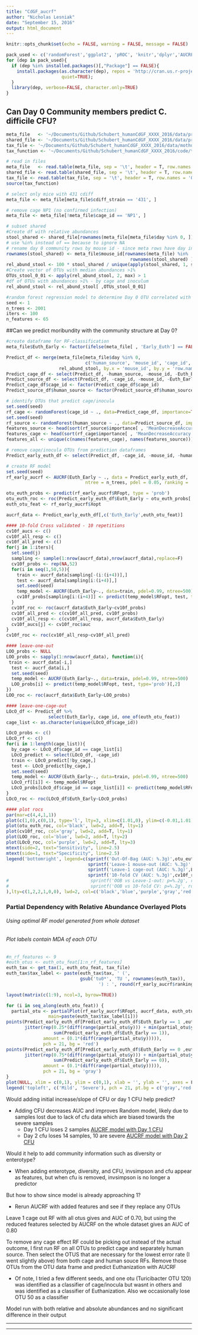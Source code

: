 ```yaml
---
title: "CdGF_aucrf"
author: "Nicholas Lesniak"
date: "September 15, 2016"
output: html_document
---
```


```r
knitr::opts_chunk$set(echo = FALSE, warning = FALSE, message = FALSE)
```

```r
pack_used <- c('randomForest','ggplot2', 'pROC', 'knitr','dplyr','AUCRF', 'tidyr')
for (dep in pack_used){
  if (dep %in% installed.packages()[,"Package"] == FALSE){
    install.packages(as.character(dep), repos = 'http://cran.us.r-project.org', 
                     quiet=TRUE);
  }
  library(dep, verbose=FALSE, character.only=TRUE)
}
```

## Can Day 0 Community members predict C. difficile CFU?
```r

meta_file   <- '~/Documents/Github/Schubert_humanCdGF_XXXX_2016/data/process/human_CdGF_metadata.txt'
shared_file <- '~/Documents/Github/Schubert_humanCdGF_XXXX_2016/data/process/human_CdGF.an.unique_list.0.03.subsample.shared'
tax_file <- '~/Documents/Github/Schubert_humanCdGF_XXXX_2016/data/mothur/gf_all.an.cons.taxonomy'
tax_function <- '~/Documents/Github/Schubert_humanCdGF_XXXX_2016/code/tax_level.R'

# read in files
meta_file   <- read.table(meta_file, sep = '\t', header = T, row.names = 'sample_id')
shared_file <- read.table(shared_file, sep = '\t', header = T, row.names = 'sample_id')
tax_file <- read.table(tax_file, sep = '\t', header = T, row.names = 'OTU')
source(tax_function)

# select only mice with 431 cdiff
meta_file <- meta_file[meta_file$cdiff_strain == '431', ]

# remove cage NP1 (no confirmed infection)
meta_file <- meta_file[!meta_file$cage_id == 'NP1', ]

# subset shared
#Create df with relative abundances
stool_shared <- shared_file[rownames(meta_file[meta_file$day %in% 0, ]), ]
# use %in% instead of == because to ignore NA
# rename day 0 community rows by mouse id - since meta rows have day in row names, use mouse id for both
rownames(stool_shared) <- meta_file$mouse_id[rownames(meta_file) %in% 
                                               rownames(stool_shared) ]
rel_abund_stool <- 100 * stool_shared / unique(apply(stool_shared, 1, sum))
#Create vector of OTUs with median abundances >1%
OTUs_stool_0_01 <- apply(rel_abund_stool, 2, max) > 1
#df of OTUs with abundances >1% - by cage and inoculum
rel_abund_stool <- rel_abund_stool[ ,OTUs_stool_0_01]

#random forest regression model to determine Day 0 OTU correlated with increased CFU
seed <- 1
n_trees <- 2001
iters <- 100
n_features <- 65
```

##Can we predict moribundity with the community structure at Day 0?

```r
#create dataframe for RF-classification
meta_file$Euth_Early <- factor(ifelse(meta_file[ , 'Early_Euth'] == FALSE, 0, 1)) 

Predict_df <- merge(meta_file[meta_file$day %in% 0, 
                              c('human_source', 'mouse_id', 'cage_id', 'Euth_Early')],
                    rel_abund_stool, by.x = 'mouse_id', by.y = 'row.names')
Predict_cage_df <- select(Predict_df, -human_source, -mouse_id, -Euth_Early)
Predict_source_df <- select(Predict_df, -cage_id, -mouse_id, -Euth_Early)
Predict_cage_df$cage_id <- factor(Predict_cage_df$cage_id)
Predict_source_df$human_source <- factor(Predict_source_df$human_source)

# identify OTUs that predict cage/inocula
set.seed(seed)
rf_cage <- randomForest(cage_id ~ ., data=Predict_cage_df, importance=TRUE, ntree=n_trees)
set.seed(seed)
rf_source <- randomForest(human_source ~ ., data=Predict_source_df, importance=TRUE, ntree=n_trees)
features_source <- head(sort(rf_source$importance[ , 'MeanDecreaseAccuracy'], decreasing = T), n_features)
features_cage <- head(sort(rf_cage$importance[ , 'MeanDecreaseAccuracy'], decreasing = T), n_features)
features_all <- unique(c(names(features_cage), names(features_source)))

# remove cage/inocula OTUs from prediction dataframes
Predict_early_euth_df <- select(Predict_df, -cage_id, -mouse_id, -human_source, -one_of(features_all))

# create RF model
set.seed(seed)
rf_early_aucrf <- AUCRF(Euth_Early ~ ., data = Predict_early_euth_df,
                              ntree = n_trees, pdel = 0.05, ranking = 'MDA')

otu_euth_probs <- predict(rf_early_aucrf$RFopt, type = 'prob')
otu_euth_roc <- roc(Predict_early_euth_df$Euth_Early ~ otu_euth_probs[ , 2])
euth_otu_feat <- rf_early_aucrf$Xopt

aucrf_data <- Predict_early_euth_df[,c('Euth_Early',euth_otu_feat)]

#### 10-fold Cross validated - 10 repetitions
cv10f_aucs <- c()
cv10f_all_resp <- c()
cv10f_all_pred <- c()
for(j in 1:iters){
  set.seed(j)
  sampling <- sample(1:nrow(aucrf_data),nrow(aucrf_data),replace=F)
  cv10f_probs <- rep(NA,52)
  for(i in seq(1,50,5)){
    train <- aucrf_data[sampling[-(i:(i+4))],]
    test <- aucrf_data[sampling[i:(i+4)],]
    set.seed(seed)
    temp_model <- AUCRF(Euth_Early~., data=train, pdel=0.99, ntree=500)
    cv10f_probs[sampling[i:(i+4)]] <- predict(temp_model$RFopt, test, type='prob')[,2]
  }
  cv10f_roc <- roc(aucrf_data$Euth_Early~cv10f_probs)
  cv10f_all_pred <- c(cv10f_all_pred, cv10f_probs)
  cv10f_all_resp <- c(cv10f_all_resp, aucrf_data$Euth_Early)
  cv10f_aucs[j] <- cv10f_roc$auc
}
cv10f_roc <- roc(cv10f_all_resp~cv10f_all_pred)

#### leave-one-out
LOO_probs <- NULL
LOO_probs <- sapply(1:nrow(aucrf_data), function(i){
 train <- aucrf_data[-i,]
  test <- aucrf_data[i,]
  set.seed(seed)
  temp_model <- AUCRF(Euth_Early~., data=train, pdel=0.99, ntree=500)
  LOO_probs[i] <- predict(temp_model$RFopt, test, type='prob')[,2]
})
LOO_roc <- roc(aucrf_data$Euth_Early~LOO_probs)

#### leave-one-cage-out
LOcO_df <- Predict_df %>% 
                select(Euth_Early, cage_id, one_of(euth_otu_feat))
cage_list <- as.character(unique(LOcO_df$cage_id))

LOcO_probs <- c()
LOcO_rf <- c()
for(i in 1:length(cage_list)){
  by_cage <- LOcO_df$cage_id == cage_list[i]
  LOcO_predict <- select(LOcO_df, -cage_id)
  train <- LOcO_predict[!by_cage,]
  test <- LOcO_predict[by_cage,]
  set.seed(seed)
  temp_model <- AUCRF(Euth_Early~., data=train, pdel=0.99, ntree=500)
  LOcO_rf[[i]] <- temp_model$RFopt
  LOcO_probs[LOcO_df$cage_id == cage_list[i]] <- predict(temp_model$RFopt, test, type='prob')[,2]
}
LOcO_roc <- roc(LOcO_df$Euth_Early~LOcO_probs)

#### plot rocs
par(mar=c(4,4,1,1))
plot(c(1,0),c(0,1), type='l', lty=3, xlim=c(1.01,0), ylim=c(-0.01,1.01), xaxs='i', yaxs='i', ylab='', xlab='')
plot(otu_euth_roc, col='black', lwd=2, add=T, lty=1)
plot(cv10f_roc, col='gray', lwd=2, add=T, lty=1)
plot(LOO_roc, col='blue', lwd=2, add=T, lty=2)
plot(LOcO_roc, col='purple', lwd=2, add=T, lty=3)
mtext(side=2, text="Sensitivity", line=2.5)
mtext(side=1, text="Specificity", line=2.5)
legend('bottomright', legend=c(sprintf('Out-Of-Bag (AUC: %.3g)',otu_euth_roc$auc),
                               sprintf('Leave-1 mouse-out (AUC: %.3g)',LOO_roc$auc),
                               sprintf('Leave-1 cage-out (AUC: %.3g)',LOcO_roc$auc),
                               sprintf('10-fold CV (AUC: %.3g)',cv10f_roc$auc) #,
#                               sprintf('OOB vs Leave-1-out: p=%.2g', roc.test(otu_euth_roc,LOO_roc)$p.value),
#                               sprintf('OOB vs 10-fold CV: p=%.2g', roc.test(otu_euth_roc,cv10f_roc)$p.value)
),lty=c(1,2,2,1,0,0), lwd=2, col=c('black','blue','purple','gray','red'), bty='n')
```

### Partial Dependency with Relative Abundance Overlayed Plots
###### Using optimal RF model generated from whole dataset
###### Plot labels contain MDA of each OTU


```r

#n_rf_features <- 9
#euth_otus <- euth_otu_feat[1:n_rf_features]
euth_tax <- get_tax(1, euth_otu_feat, tax_file)
euth_tax$tax_label <- paste(euth_tax$tax, ' (', 
                            gsub('tu0*', 'TU ', rownames(euth_tax)), 
                                   ') : ', round(rf_early_aucrf$ranking[euth_otu_feat], 3), sep = '')

layout(matrix(c(1:9), ncol=3, byrow=TRUE))

for (i in seq_along(euth_otu_feat)) {
  partial_otu <- partialPlot(rf_early_aucrf$RFopt, aucrf_data, euth_otu_feat[i], xlab='',
                main=paste(euth_tax$tax_label[i]))
points(Predict_early_euth_df[Predict_early_euth_df$Euth_Early == 1 ,euth_otu_feat[i]], 
       jitter(rep(0.25*(diff(range(partial_otu$y))) + min(partial_otu$y), 
                  sum(Predict_early_euth_df$Euth_Early == 1)), 
              amount = (0.1*(diff(range(partial_otu$y))))), 
              pch = 21, bg = 'red')
points(Predict_early_euth_df[Predict_early_euth_df$Euth_Early == 0 ,euth_otu_feat[i]], 
       jitter(rep(0.75*(diff(range(partial_otu$y))) + min(partial_otu$y), 
                  sum(Predict_early_euth_df$Euth_Early == 0)), 
              amount = (0.1*(diff(range(partial_otu$y))))), 
              pch = 21, bg = 'gray')
}
plot(NULL, xlim = c(0,1), ylim = c(0,1), xlab = '', ylab = '', axes = F)
legend('topleft', c('Mild', 'Severe'), pch = 21, pt.bg = c('gray','red'), cex = 2)
```

Would adding initial increase/slope of CFU or day 1 CFU help predict?  

* Adding CFU decreases AUC and improves Random model, likely due to samples lost due to lack of cfu data which are biased towards the severe samples
    - Day 1 CFU loses 2 samples  [AUCRF model with Day 1 CFU](~/Documents/Github/Schubert_humanCdGF_XXXX_2016/code/CdGF_AUCRF_withCFU_day1.html)
    - Day 2 cfu loses 14 samples, 10 are severe  [AUCRF model with Day 2 CFU](~/Documents/Github/Schubert_humanCdGF_XXXX_2016/code/CdGF_AUCRF_withCFU_day2.html)

Would it help to add community information such as diversity or enterotype?

* When adding enterotype, diversity, and CFU, invsimpson and cfu appear as features, but when cfu is removed, invsimpson is no longer a predictor

But how to show since model is already approaching 1?  

* Rerun AUCRF with added features and see if they replace any OTUs  

Leave 1 cage out RF with all otus gives and AUC of 0.70, but using the reduced features selected by AUCRF on the whole dataset gives an AUC of 0.80  

To remove any cage effect RF could be picking out instead of the actual outcome, I first run RF on all OTUs to predict cage and separately human source. Then select the OTUS that are necessary for the lowest error rate (I went slightly above) from both cage and human souce RFs. Remove those OTUs from the OTU data frame and predict Euthanization with AUCRF  

* Of note, I tried a few different seeds, and one otu (Turicibacter OTU 120) was identified as a classifier of cage/inocula but wasnt in others and was identified as a classifier of Euthanization. Also we occasionally lose OTU 50 as a classifier

####### Model run with both relative and absolute abundances and no significant difference in their output

***  
***  
